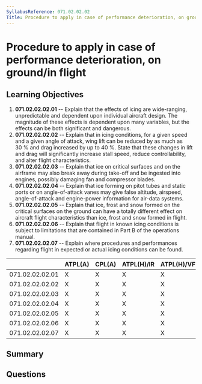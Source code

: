 ```yaml
---
SyllabusReference: 071.02.02.02
Title: Procedure to apply in case of performance deterioration, on ground/in flight
---
```


# Procedure to apply in case of performance deterioration, on ground/in flight

## Learning Objectives

1. **071.02.02.02.01** -- Explain that the effects of icing are wide-ranging,
   unpredictable and dependent upon individual aircraft design. The magnitude of
   these effects is dependent upon many variables, but the effects can be both
   significant and dangerous.
2. **071.02.02.02.02** -- Explain that in icing conditions, for a given speed and
   a given angle of attack, wing lift can be reduced by as much as 30 % and drag
   increased by up to 40 %. State that these changes in lift and drag will
   significantly increase stall speed, reduce controllability, and alter flight
   characteristics.
3. **071.02.02.02.03** -- Explain that ice on critical surfaces and on the
   airframe may also break away during take-off and be ingested into engines,
   possibly damaging fan and compressor blades.
4. **071.02.02.02.04** -- Explain that ice forming on pitot tubes and static ports
   or on angle-of-attack vanes may give false altitude, airspeed,
   angle-of-attack and engine-power information for air-data systems.
5. **071.02.02.02.05** -- Explain that ice, frost and snow formed on the critical
   surfaces on the ground can have a totally different effect on aircraft flight
   characteristics than ice, frost and snow formed in flight.
6. **071.02.02.02.06** -- Explain that flight in known icing conditions is subject
   to limitations that are contained in Part B of the operations manual.
7. **071.02.02.02.07** -- Explain where procedures and performances regarding
   flight in expected or actual icing conditions can be found.

|                 | ATPL(A) | CPL(A) | ATPL(H)/IR | ATPL(H)/VFR | CPL(H) | IR  | CBIR(A) |
| --------------- | ------- | ------ | ---------- | ----------- | ------ | --- | ------- |
| 071.02.02.02.01 | X       | X      | X          | X           | X      |     |         |
| 071.02.02.02.02 | X       | X      | X          | X           | X      |     |         |
| 071.02.02.02.03 | X       | X      | X          | X           | X      |     |         |
| 071.02.02.02.04 | X       | X      | X          | X           | X      |     |         |
| 071.02.02.02.05 | X       | X      | X          | X           | X      |     |         |
| 071.02.02.02.06 | X       | X      | X          | X           | X      |     |         |
| 071.02.02.02.07 | X       | X      | X          | X           | X      |     |         |

## Summary

## Questions

